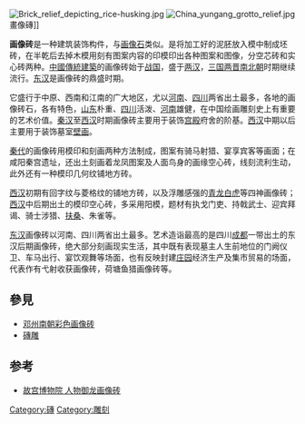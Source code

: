 {{multiple issues|
{{citation style|time=2014-02-28T09:18:22+00:00}}
{{expand|time=2014-02-28T09:18:22+00:00}}
{{inappropriate tone|time=2014-02-28T09:18:22+00:00}}
{{original research|time=2014-02-28T09:18:22+00:00}}
}}
[[File:Brick_relief_depicting_rice-husking.jpg|thumb]]
[[File:China_yungang_grotto_relief.jpg|thumb]]畫像磚]]

'''画像砖'''是一种建筑装饰构件，与[[画像石|画像石]]类似。是将加工好的泥胚放入模中制成坯砖，在半乾后去掉木模用刻有图案内容的印模印出各种图案和图像，分空芯砖和实心砖两种。[[中國傳統建築|中國傳統建築]]的画像砖始于[[战国|战国]]，盛于[[两汉|两汉]]，[[三国两晋南北朝|三国两晋南北朝]]时期继续流行。[[东汉|东汉]]是画像砖的鼎盛时期。

它盛行于中原、西南和江南的广大地区，尤以[[河南|河南]]、[[四川|四川]]两省出土最多，各地的画像砖石，各有特色，[[山东|山东]]朴重、[[四川|四川]]活泼、[[河南|河南]]雄健，在中国绘画雕刻史上有重要的艺术价值。[[秦汉|秦汉]]至[[西汉|西汉]]时期画像砖主要用于装饰[[宫殿|宫殿]]府舍的阶基。[[西汉|西汉]]中期以后主要用于装饰墓室[[壁画|壁画]]。

[[秦代|秦代]]的画像砖用模印和刻画两种方法制成，图案有骑马射猎、宴享宾客等画面；在咸阳秦宫遗址，还出土刻画着龙凤图案及人面鸟身的画缘空心砖，线刻流利生动，此外还有一种模印几何纹铺地方砖。

[[西汉|西汉]]初期有回字纹与菱格纹的铺地方砖，以及浮雕感强的[[青龙|青龙]][[白虎|白虎]]等四神画像砖；[[西汉|西汉]]中后期出土的模印空心砖，多采用阳模，题材有执戈门吏、持戟武士、迎宾拜谒、骑士涉猎、[[扶桑|扶桑]]、朱雀等。

[[东汉|东汉]]画像砖以河南、四川两省出土最多。艺术造诣最高的是四川[[成都|成都]]一带出土的东汉后期画像砖，绝大部分刻画现实生活，其中既有表现墓主人生前地位的门阙仪卫、车马出行、宴饮观舞等场面，也有反映封建[[庄园|庄园]]经济生产及集市贸易的场面，代表作有弋射收获画像砖，荷塘鱼猎画像砖等。<br />

==參見==
*[[邓州南朝彩色画像砖|邓州南朝彩色画像砖]]
*[[磚雕|磚雕]]

== 参考 ==
*[https://web.archive.org/web/20140304070830/http://www.dpm.org.cn/shtml/117/@/118186.html?query=%E7%94%BB%E5%83%8F%E7%A0%96 故宫博物院 人物御龙画像砖]

[[Category:磚|Category:磚]]
[[Category:雕刻|Category:雕刻]]